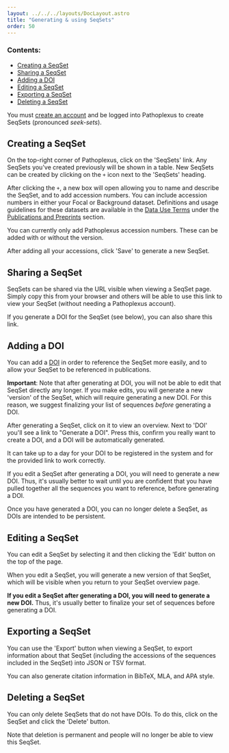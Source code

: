 ---
layout: ../../../layouts/DocLayout.astro
title: "Generating & using SeqSets"
order: 50
---

### Contents:
- [Creating a SeqSet](#creating-a-seqset)
- [Sharing a SeqSet](#sharing-a-seqset)
- [Adding a DOI](#adding-a-doi)
- [Editing a SeqSet](#editing-a-seqset)
- [Exporting a SeqSet](#exporting-a-seqset)
- [Deleting a SeqSet](#deleting-a-seqset)

You must [create an account](/docs/how-to/create-account) and be logged into Pathoplexus to create SeqSets (pronounced _seek-sets_).

## Creating a SeqSet

On the top-right corner of Pathoplexus, click on the 'SeqSets' link. 
Any SeqSets you've created previously will be shown in a table.
New SeqSets can be created by clicking on the `+` icon next to the 'SeqSets' heading. 

After clicking the `+`, a new box will open allowing you to name and describe the SeqSet, and to add accession numbers.
You can include accession numbers in either your Focal or Background dataset. Definitions and usage guidelines for these datasets are available in the [Data Use Terms](/about/terms-of-use/data-use-terms) under the [Publications and Preprints](/about/terms-of-use/data-use-terms#422-publications-and-preprints) section.

You can currently only add Pathoplexus accession numbers. These can be added with or without the version.

After adding all your accessions, click 'Save' to generate a new SeqSet.

## Sharing a SeqSet

SeqSets can be shared via the URL visible when viewing a SeqSet page. 
Simply copy this from your browser and others will be able to use this link to view your SeqSet (without needing a Pathoplexus account).

If you generate a DOI for the SeqSet (see below), you can also share this link.

## Adding a DOI

You can add a [DOI](https://www.doi.org/the-identifier/what-is-a-doi/) in order to reference the SeqSet more easily, and to allow your SeqSet to be referenced in publications.

**Important**: 
Note that after generating at DOI, you will not be able to edit that SeqSet directly any longer.
If you make edits, you will generate a new 'version' of the SeqSet, which will require generating a new DOI. 
For this reason, we suggest finalizing your list of sequences _before_ generating a DOI.

After generating a SeqSet, click on it to view an overview. Next to 'DOI' you'll see a link to "Generate a DOI".
Press this, confirm you really want to create a DOI, and a DOI will be automatically generated. 

It can take up to a day for your DOI to be registered in the system and for the provided link to work correctly.

If you edit a SeqSet after generating a DOI, you will need to generate a new DOI.
Thus, it's usually better to wait until you are confident that you have pulled together all the sequences you want to reference, before generating a DOI.

Once you have generated a DOI, you can no longer delete a SeqSet, as DOIs are intended to be persistent. 

## Editing a SeqSet

You can edit a SeqSet by selecting it and then clicking the 'Edit' button on the top of the page. 

When you edit a SeqSet, you will generate a new version of that SeqSet, which will be visible when you return to your SeqSet overview page.

**If you edit a SeqSet after generating a DOI, you will need to generate a new DOI.** 
Thus, it's usually better to finalize your set of sequences before generating a DOI.

## Exporting a SeqSet

You can use the 'Export' button when viewing a SeqSet, to export information about that SeqSet (including the accessions of the sequences included in the SeqSet) into JSON or TSV format.

You can also generate citation information in BibTeX, MLA, and APA style.

## Deleting a SeqSet

You can only delete SeqSets that do not have DOIs. To do this, click on the SeqSet and click the 'Delete' button.

Note that deletion is permanent and people will no longer be able to view this SeqSet.

